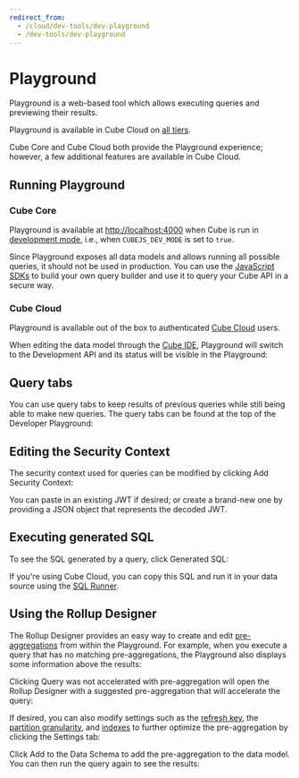 ```yaml
---
redirect_from:
  - /cloud/dev-tools/dev-playground
  - /dev-tools/dev-playground
---
```


# Playground
Playground is a web-based tool which allows executing queries and previewing
their results.

<SuccessBox>

Playground is available in Cube Cloud on [all tiers](https://cube.dev/pricing).

</SuccessBox>

Cube Core and Cube Cloud both provide the Playground experience; however, a few
additional features are available in Cube Cloud.

<Screenshot
  alt="Playground Query and Results Example"
  src="https://ucarecdn.com/06bece10-f322-4b4a-9250-234d1bae98db/"
/>

## Running Playground

### Cube Core

Playground is available at [http://localhost:4000](http://localhost:4000) when
Cube is run in [development mode][ref-dev-mode], i.e., when `CUBEJS_DEV_MODE` is
set to `true`.

<WarningBox>

Since Playground exposes all data models and allows running all possible
queries, it should not be used in production. You can use the
[JavaScript SDKs](/frontend-introduction) to build your own query builder and
use it to query your Cube API in a secure way.

</WarningBox>

### Cube Cloud

Playground is available out of the box to authenticated [Cube Cloud][cube-cloud]
users.

When editing the data model through the [Cube IDE][ref-devtools-ide], Playground
will switch to the Development API and its status will be visible in the
Playground:

<Screenshot
  alt="Playground during API restart"
  src="https://ucarecdn.com/06bece10-f322-4b4a-9250-234d1bae98db/"
/>

## Query tabs

You can use query tabs to keep results of previous queries while still being
able to make new queries. The query tabs can be found at the top of the
Developer Playground:

<Screenshot
  alt="Cube Developer Playground Tabs"
  src="https://ucarecdn.com/06bece10-f322-4b4a-9250-234d1bae98db/"
/>

## Editing the Security Context

The security context used for queries can be modified by clicking&nbsp;<Btn>Add
Security Context</Btn>:

<Screenshot src="https://ucarecdn.com/06bece10-f322-4b4a-9250-234d1bae98db/" />

You can paste in an existing JWT if desired; or create a brand-new one by
providing a JSON object that represents the decoded JWT.

## Executing generated SQL

To see the SQL generated by a query, click <Btn>Generated SQL</Btn>:

<Screenshot src="https://ucarecdn.com/43011e86-8a0e-414b-a192-3c07a47c2694/" />

If you're using Cube Cloud, you can copy this SQL and run it in your data source
using the [SQL Runner][ref-workspace-sqlrunner].

## Using the Rollup Designer

The Rollup Designer provides an easy way to create and edit
[pre-aggregations][ref-caching-preaggs-gs] from within the Playground. For
example, when you execute a query that has no matching pre-aggregations, the
Playground also displays some information above the results:

<Screenshot
  highlight="inset(58% 16% 37% 49% round 10px)"
  src="https://ucarecdn.com/4698a6c7-b77e-41ec-8866-3611d6a6e073/"
/>

Clicking <Btn>Query was not accelerated with pre-aggregation</Btn> will open the
Rollup Designer with a suggested pre-aggregation that will accelerate the query:

<Screenshot src="https://ucarecdn.com/d860dd55-4f94-46a1-ba64-53452ec267ba/" />

If desired, you can also modify settings such as the [refresh
key][ref-preaggs-ref-refreshkey], the [partition
granularity][ref-preaggs-ref-partitiongranularity], and
[indexes][ref-preaggs-ref-indexes] to further optimize the pre-aggregation by
clicking the&nbsp;&ZeroWidthSpace;<Btn>Settings</Btn> tab:

<Screenshot src="https://ucarecdn.com/27afed37-10ae-4948-bf3f-4261f6e0663c/" />

Click <Btn>Add to the Data Schema</Btn> to add the pre-aggregation to the data
model. You can then run the query again to see the results:

<Screenshot
  highlight="inset(52% 15% 42% 52% round 10px)"
  src="https://ucarecdn.com/e75a39a7-db3f-479f-a606-4680d04dd5d0/"
/>

[cube-cloud]: https://cube.dev/cloud
[ref-dev-mode]: /configuration/overview
[ref-devtools-ide]: /cloud/dev-tools/cube-ide
[ref-caching-preaggs-gs]: /caching/pre-aggregations/getting-started
[ref-preaggs-ref-refreshkey]:
  /schema/reference/pre-aggregations#parameters-refresh-key
[ref-preaggs-ref-partitiongranularity]:
  /schema/reference/pre-aggregations#parameters-partition-granularity
[ref-preaggs-ref-indexes]: /schema/reference/pre-aggregations#parameters-indexes
[ref-workspace-sqlrunner]: /cloud/sql-runner
